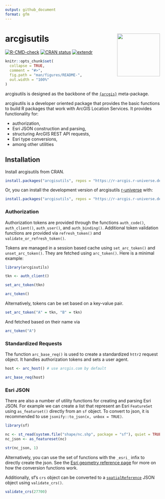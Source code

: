 ```yaml
---
output: github_document
format: gfm
---
```

# arcgisutils <img src="man/figures/logo.svg" align="right" height="139" alt="" />

<!-- badges: start -->
[![R-CMD-check](https://github.com/R-ArcGIS/arcgisutils/actions/workflows/R-CMD-check.yaml/badge.svg)](https://github.com/R-ArcGIS/arcgisutils/actions/workflows/R-CMD-check.yaml)
[![CRAN status](https://www.r-pkg.org/badges/version/arcgisutils)](https://CRAN.R-project.org/package=arcgisutils)
[![extendr](https://img.shields.io/badge/extendr-^0.8.0-276DC2)](https://extendr.github.io/extendr/extendr_api/)
<!-- badges: end -->

```r
knitr::opts_chunk$set(
  collapse = TRUE,
  comment = "#>",
  fig.path = "man/figures/README-",
  out.width = "100%"
)
```


arcgisutils is designed as the backbone of the [`{arcgis}`](https://github.com/r-arcgis/arcgis) meta-package.

arcgisutils is a developer oriented package that provides the basic functions to build R packages that work with ArcGIS Location Services. It provides functionality for:

- authorization, 
- Esri JSON construction and parsing, 
- structuring ArcGIS REST API requests,
- Esri type conversions,
- among other utilities

## Installation

Install arcgisutils from CRAN.

``` r
install.packages("arcgisutils", repos = "https://r-arcgis.r-universe.dev")
```

Or, you can install the development version of arcgisutils [r-universe](https://r-arcgis.r-universe.dev/) with:

``` r
install.packages("arcgisutils", repos = "https://r-arcgis.r-universe.dev")
```

### Authorization 

Authorization tokens are provided through the functions `auth_code()`, `auth_client()`, `auth_user()`, and `auth_binding()`. Additional token validation functions are provided via `refresh_token()` and `validate_or_refresh_token()`. 

Tokens are managed in a session based cache using `set_arc_token()` and `unset_arc_token()`. They are fetched using `arc_token()`. Here is a minimal example:


```r
library(arcgisutils)

tkn <- auth_client()

set_arc_token(tkn)

arc_token()
```

Alternatively, tokens can be set based on a key-value pair. 

```r
set_arc_token("A" = tkn, "B" = tkn)
```

And fetched based on their name via

```r
arc_token("A")
```

### Standardized Requests 

The function `arc_base_req()` is used to create a standardized `httr2` request object. It handles authorization tokens and sets a user agent.

```r
host <- arc_host() # use arcgis.com by default

arc_base_req(host)
```

### Esri JSON

There are also a number of utility functions for creating and parsing Esri JSON. For example we can create a list that represent an Esri `FeatureSet` using `as_featurset()` directly from an `sf` object. To convert to json, it is recommended to use `jsonify::to_json(x, unbox = TRUE)`.

```r
library(sf)

nc <- st_read(system.file("shape/nc.shp", package = "sf"), quiet = TRUE)
nc_json <- as_featureset(nc)

str(nc_json, 1)
```

Alternatively, you can use the set of functions with the `_esri_` infix to directly create the json. See the [Esri geometry reference page](https://r.esri.com/arcgisutils/reference/esri_geometry.html) for more on how the conversion functions work. 

Additionally, sf's `crs` object can be converted to a [`spatialReference`](https://developers.arcgis.com/documentation/common-data-types/geometry-objects.htm#GUID-DFF0E738-5A42-40BC-A811-ACCB5814BABC) JSON object using `validate_crs()`.

```r
validate_crs(27700)
```





